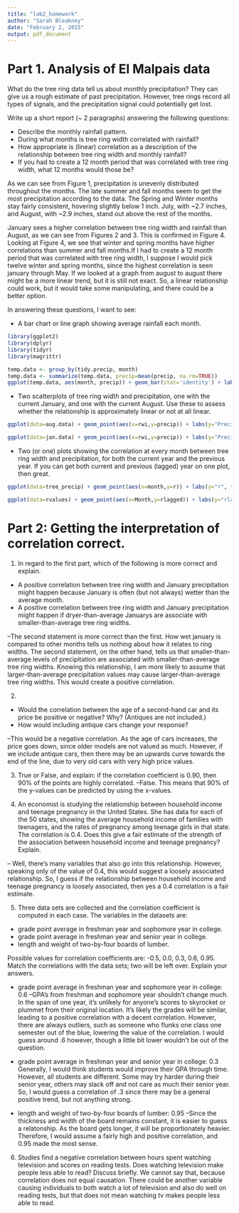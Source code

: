 ```yaml
---
title: "lab2_homework"
author: "Sarah Bleakney"
date: "February 2, 2015"
output: pdf_document
---
```


# Part 1. Analysis of El Malpais data

What do the tree ring data tell us about monthly precipitation?
They can give us a rough estimate of past precipitation. However, tree rings record all types of signals, and the precipitation signal could potentially get lost.

Write up a short report (~ 2 paragraphs) answering the following questions:

- Describe the monthly rainfall pattern.  
- During what months is tree ring width correlated with rainfall?
- How appropriate is (linear) correlation as a description of the relationship between tree ring width and monthly rainfall?
- If you had to create a 12 month period that was correlated with tree ring width, what 12 months would those be?


As we can see from Figure 1, precipitation is unevenly distributed throughout the months. The late summer and fall months seem to get the most precipitation according to the data. The Spring and Winter months stay fairly consistent, hovering slightly below 1 inch. July, with ~2.7 inches, and August, with ~2.9 inches, stand out above the rest of the months.

January sees a higher correlation between  tree ring width and rainfall than August, as we can see from Figures 2 and 3. This is confirmed in Figure 4. Looking at Figure 4, we see that winter and spring months have higher correlations than summer and fall months.If I had to create a 12 month period that was correlated with tree ring width, I suppose I would pick twelve winter and spring months, since the highest correlation is seen january through May. If we looked at a graph from august to august there might be a more linear trend, but it is still not exact. So, a linear relationship could work, but it would take some manipulating, and there could be a better option.

In answering these questions, I want to see:

 - A bar chart or line graph showing average rainfall each month.
 
 
```r
library(ggplot2)
library(dplyr)
library(tidyr)
library(magrittr)
```


```r
temp.data <- group_by(tidy.precip, month) 
temp.data <- summarize(temp.data, precip=mean(precip, na.rm=TRUE)) 
ggplot(temp.data, aes(month, precip)) + geom_bar(stat='identity') + labs(y='Precipitation (in)', title ="Figure 1")
```
 
 - Two scatterplots of tree ring width and precipitation, one with the current January, and one with the current August.  Use these to assess whether the relationship is approximately linear or not at all linear.
 
```r
ggplot(data=aug.data) + geom_point(aes(x=rwi,y=precip)) + labs(y="Precip (in)", title="Figure 2: August Precipitation")
```

```r
ggplot(data=jan.data) + geom_point(aes(x=rwi,y=precip)) + labs(y="Precip (in)", title="Figure 3: January Precipitation")
```
 
 - Two (or one) plots showing the correlation at every month between tree ring width and precipitation, for both the current year and the previous year.  If you can get both current and previous (lagged) year on one plot, then great.
 
 
 
```r
ggplot(data=tree_precip) + geom_point(aes(x=month,y=r)) + labs(y="r", title="Figure 4: Correlations")
```

```r
ggplot(data=rvalues) + geom_point(aes(x=Month,y=rlagged)) + labs(y="rlagged", title="Figure 5: Lagged Correlations")
```



# Part 2: Getting the interpretation of correlation correct.


1. In regard to the first part, which of the following is more correct and explain.
  - A positive correlation between tree ring width and January precipitation might happen because January is often (but not always) wetter than the average month.
  - A positive correlation between tree ring width and January precipitation might happen if dryer-than-average Januarys are associate with smaller-than-average tree ring widths.
  
  --The second statement is more correct than the first. How wet january is compared to other months tells us nothing about how it relates to ring widths. The second statement, on the other hand, tells us that smaller-than-average levels of precipitation are associated with smaller-than-average tree ring widths. Knowing this relationship, I am more likely to assume that larger-than-average precipitation values may cause larger-than-average tree ring widths. This would create a positive correlation.

2. 
  - Would the correlation between the age of a second-hand car and its price be positive or negative?  Why?  (Antiques are not included.)
  - How would including antique cars change your response?
  
--This would be a negative correlation. As the age of cars increases, the price goes down, since older models are not valued as much. However, if we include antique cars, then there may be an upwards curve towards the end of the line, due to very old cars with very high price values. 

3. True or False, and explain: if the correlation coefficient is 0.90, then 90% of the points are highly correlated.
--False. This means that 90% of the y-values can be predicted by using the x-values.


4. An economist is studying the relationship between household income and teenage pregnancy in the United States.  She has data for each of the 50 states, showing the average household income of families with teenagers, and the rates of pregnancy among teenage girls in that state.  The correlation is 0.4.  Does this give a fair estimate of the strength of the association between household income and teenage pregnancy? Explain.

-- Well, there's many variables that also go into this relationship. However, speaking only of the value of 0.4, this would suggest a loosely associated relationship. So, I guess if the relationship between household income and teenage pregnancy is loosely associated, then yes a 0.4 correlation is a fair estimate.

5. Three data sets are collected and the correlation coefficient is computed in each case.  The variables in the datasets are:
  - grade point average in freshman year and sophomore year in college.
  - grade point average in freshman year and senior year in college.
  - length and weight of two-by-four boards of lumber.
  
  Possible values for correlation coefficients are: -0.5,   0.0,   0.3,  0.6,  0.95.  Match the correlations with the data sets; two will be left over.  Explain your answers.
  
  - grade point average in freshman year and sophomore year in college: 0.6
    --GPA's from freshman and sophomore year shouldn't change much. In the span of one year, it's unlikely for anyone's scores to skyrocket or plummet from their original location. It's likely the grades will be similar, leading to a positive correlation with a decent correlation. However, there are always outliers, such as someone who flunks one class one semester out of the blue, lowering the value of the correlation. I would guess around .6 however, though a little bit lower wouldn't be out of the question.
    
  - grade point average in freshman year and senior year in college: 0.3
    Generally, I would think students would improve their GPA through time. However, all students are different. Some may try harder during their senior year, others may slack off and not care as much their senior year. So, I would guess a correlation of .3 since there may be a general positive trend, but not anything strong.
   
  - length and weight of two-by-four boards of lumber: 0.95
    --Since the thickness and width of the board remains constant, it is easier to guess a relatonship. As the board gets longer, it will be proportionately heavier. Therefore, I would assume a fairly high and positive correlation, and 0.95 made the most sense.

6. Studies find a negative correlation between hours spent watching television and scores on reading tests.  Does watching television make people less able to read?  Discuss briefly.
We cannot say that, because correlation does not equal causation. There could be another variable causing individuals to both watch a lot of television and also do well on reading tests, but that does not mean watching tv makes people less able to read.